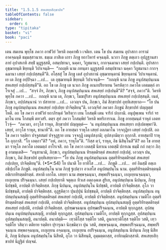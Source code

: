 ```yaml
---
title: "1.5.1.5 สหเสยฺยสิกฺขาปท"
tableOfContents: false
sidebar:
  order: 6
type: "tipitaka"
basket: "vi"
book: "paci"
---
```



<DynamicBreadcrumb />

<Division number="49" book="paci">

<Paragraph number="164" book="paci">
เตน สมเยน พุทฺโธ ภควา อาฬวิยํ วิหรติ อคฺคาฬเว เจติเย. เตน โข ปน สมเยน อุปาสกา อารามํ อาคจฺฉนฺติ ธมฺมสฺสวนาย. ธมฺเม ภาสิเต เถรา ภิกฺขู ยถาวิหารํ คจฺฉนฺติ. นวกา ภิกฺขู ตตฺเถว อุปฏฺฐานสาลายํ อุปาสเกหิ สทฺธิํ มุฏฺฐสฺสตี, อสมฺปชานา, นคฺคา, วิกูชมานา, กากจฺฉมานา เสยฺยํ กปฺเปนฺติ. อุปาสกา อุชฺฌายนฺติ ขิยฺยนฺติ วิปาเจนฺติ—  “กถญฺหิ นาม ภทนฺตา มุฏฺฐสฺสตี อสมฺปชานา นคฺคา วิกูชมานา กากจฺฉมานา เสยฺยํ กปฺเปสฺสนฺตี”ติ.
</Paragraph>

<Paragraph number="165" book="paci">
อโสฺสสุํ โข ภิกฺขู เตสํ อุปาสกานํ อุชฺฌายนฺตานํ ขิยฺยนฺตานํ วิปาเจนฺตานํ. เย เต ภิกฺขู อปฺปิจฺฉา …เป…  เต อุชฺฌายนฺติ ขิยฺยนฺติ วิปาเจนฺติ—  “กถญฺหิ นาม ภิกฺขู อนุปสมฺปนฺเนน สหเสยฺยํ กปฺเปสฺสนฺตี”ติ.
</Paragraph>

<Paragraph number="166" book="paci">
อถ โข เต ภิกฺขู เต นวเก ภิกฺขู อเนกปริยาเยน วิครหิตฺวา ภควโต เอตมตฺถํ อาโรเจสุํ …เป…  “สจฺจํ กิร, ภิกฺขเว, ภิกฺขู อนุปสมฺปนฺเนน สหเสยฺยํ กปฺเปนฺตี”ติ? “สจฺจํ, ภควา”ติ. วิครหิ พุทฺโธ ภควา …เป…  กถญฺหิ นาม เต, ภิกฺขเว, โมฆปุริสา อนุปสมฺปนฺเนน สหเสยฺยํ กปฺเปสฺสนฺติ. เนตํ, ภิกฺขเว, อปฺปสนฺนานํ วา ปสาทาย …เป…  เอวญฺจ ปน, ภิกฺขเว, อิมํ สิกฺขาปทํ อุทฺทิเสยฺยาถ—
</Paragraph>

<Paragraph number="167" book="paci">
<Emphasis>“โย ปน ภิกฺขุ อนุปสมฺปนฺเนน สหเสยฺยํ กปฺเปยฺย ปาจิตฺติยนฺ”</Emphasis>ติ.
</Paragraph>

<Paragraph number="168" book="paci">
เอวญฺจิทํ ภควตา ภิกฺขูนํ สิกฺขาปทํ ปญฺญตฺตํ โหติ.
</Paragraph>

</Division>
<Division number="50" book="paci">

<Paragraph number="169" book="paci">
อถ โข ภควา อาฬวิยํ ยถาภิรนฺตํ วิหริตฺวา เยน โกสมฺพี เตน จาริกํ ปกฺกามิ. อนุปุพฺเพน จาริกํ จรมาโน เยน โกสมฺพี ตทวสริ. ตตฺร สุทํ ภควา โกสมฺพิยํ วิหรติ พทริการาเม. ภิกฺขู อายสฺมนฺตํ ราหุลํ เอตทโวจุํ—  “ภควตา, อาวุโส ราหุล, สิกฺขาปทํ ปญฺญตฺตํ—  ‘น อนุปสมฺปนฺเนน สหเสยฺยา กปฺเปตพฺพา’ติ. เสยฺยํ, อาวุโส ราหุล, ชานาหี”ติ. อถ โข อายสฺมา ราหุโล เสยฺยํ อลภมาโน วจฺจกุฏิยา เสยฺยํ กปฺเปสิ. อถ โข ภควา รตฺติยา ปจฺจูสสมยํ ปจฺจุฏฺฐาย เยน วจฺจกุฏิ เตนุปสงฺกมิ; อุปสงฺกมิตฺวา อุกฺกาสิ. อายสฺมาปิ ราหุโล อุกฺกาสิ. “โก เอตฺถา”ติ? “อหํ, ภควา, ราหุโล”ติ. “กิสฺส ตฺวํ, ราหุล, อิธ นิสินฺโนสี”ติ?
</Paragraph>

<Paragraph number="170" book="paci">
อถ โข อายสฺมา ราหุโล ภควโต เอตมตฺถํ อาโรเจสิ. อถ โข ภควา เอตสฺมิํ นิทาเน เอตสฺมิํ ปกรเณ ธมฺมิํ กถํ กตฺวา ภิกฺขู อามนฺเตสิ—  “อนุชานามิ, ภิกฺขเว, อนุปสมฺปนฺเนน ทิรตฺตติรตฺตํ สหเสยฺยํ กปฺเปตุํ. เอวญฺจ ปน, ภิกฺขเว, อิมํ สิกฺขาปทํ อุทฺทิเสยฺยาถ—
</Paragraph>

</Division>
<Division number="51" book="paci">

<Paragraph number="171" book="paci">
<Emphasis>“โย ปน ภิกฺขุ อนุปสมฺปนฺเนน อุตฺตริทิรตฺตติรตฺตํ สหเสยฺยํ กปฺเปยฺย, ปาจิตฺติยนฺ”</Emphasis>ติ. (*5*:<Emphasis>54</Emphasis>)
</Paragraph>

</Division>
<Division number="52" book="paci">

<Paragraph number="172" book="paci">
<Emphasis>โย ปนา</Emphasis>ติ โย ยาทิโส …เป…  <Emphasis>ภิกฺขู</Emphasis>ติ …เป…  อยํ อิมสฺมิํ อตฺเถ อธิปฺเปโต ภิกฺขูติ.
</Paragraph>

<Paragraph number="173" book="paci">
<Emphasis>อนุปสมฺปนฺโน</Emphasis> นาม ภิกฺขุํ ฐเปตฺวา อวเสโส อนุปสมฺปนฺโน นาม.
</Paragraph>

<Paragraph number="174" book="paci">
<Emphasis>อุตฺตริทิรตฺตติรตฺตนฺ</Emphasis>ติ อติเรกทิรตฺตติรตฺตํ.
</Paragraph>

<Paragraph number="175" book="paci">
<Emphasis>สหา</Emphasis>ติ เอกโต.
</Paragraph>

<Paragraph number="176" book="paci">
<Emphasis>เสยฺยา</Emphasis> นาม สพฺพจฺฉนฺนา, สพฺพปริจฺฉนฺนา, เยภุเยฺยนจฺฉนฺนา, เยภุเยฺยน ปริจฺฉนฺนา.
</Paragraph>

<Paragraph number="177" book="paci">
<Emphasis>เสยฺยํ กปฺเปยฺยา</Emphasis>ติ จตุตฺเถ ทิวเส อตฺถงฺคเต สูริเย, อนุปสมฺปนฺเน นิปนฺเน, ภิกฺขุ นิปชฺชติ, อาปตฺติ ปาจิตฺติยสฺส. ภิกฺขุ นิปนฺเน, อนุปสมฺปนฺโน นิปชฺชติ, อาปตฺติ ปาจิตฺติยสฺส. อุโภ วา นิปชฺชนฺติ, อาปตฺติ ปาจิตฺติยสฺส. อุฏฺฐหิตฺวา ปุนปฺปุนํ นิปชฺชนฺติ, อาปตฺติ ปาจิตฺติยสฺส.
</Paragraph>

</Division>
<Division number="53" book="paci">

<Paragraph number="178" book="paci">
อนุปสมฺปนฺเน อนุปสมฺปนฺนสญฺญี อุตฺตริทิรตฺตติรตฺตํ สหเสยฺยํ กปฺเปติ, อาปตฺติ ปาจิตฺติยสฺส. อนุปสมฺปนฺเน เวมติโก อุตฺตริทิรตฺตติรตฺตํ สหเสยฺยํ กปฺเปติ, อาปตฺติ ปาจิตฺติยสฺส. อนุปสมฺปนฺเน อุปสมฺปนฺนสญฺญี อุตฺตริทิรตฺตติรตฺตํ สหเสยฺยํ กปฺเปติ, อาปตฺติ ปาจิตฺติยสฺส.
</Paragraph>

<Paragraph number="179" book="paci">
อุปฑฺฒจฺฉนฺเน อุปฑฺฒปริจฺฉนฺเน, อาปตฺติ ทุกฺกฏสฺส. อุปสมฺปนฺเน อนุปสมฺปนฺนสญฺญี, อาปตฺติ ทุกฺกฏสฺส. อุปสมฺปนฺเน เวมติโก, อาปตฺติ ทุกฺกฏสฺส. อุปสมฺปนฺเน อุปสมฺปนฺนสญฺญี, อนาปตฺติ.
</Paragraph>

</Division>
<Division number="54" book="paci">

<Paragraph number="180" book="paci">
อนาปตฺติ—  เทฺวติโสฺส รตฺติโย วสติ, อูนกเทฺวติโสฺส รตฺติโย วสติ, เทฺว รตฺติโย วสิตฺวา ตติยาย รตฺติยา ปุรารุณา นิกฺขมิตฺวา ปุน วสติ, สพฺพจฺฉนฺเน, สพฺพอปริจฺฉนฺเน, สพฺพปริจฺฉนฺเน สพฺพอจฺฉนฺเน, เยภุเยฺยน อจฺฉนฺเน, เยภุเยฺยน อปริจฺฉนฺเน, อนุปสมฺปนฺเน นิปนฺเน ภิกฺขุ นิสีทติ, ภิกฺขุ นิปนฺเน อนุปสมฺปนฺโน นิสีทติ, อุโภ วา นิสีทนฺติ, อุมฺมตฺตกสฺส, อาทิกมฺมิกสฺสาติ.

</Paragraph>
</Division>

<Paragraph number="181" type="center" book="paci">
สหเสยฺยสิกฺขาปทํ นิฏฺฐิตํ ปญฺจมํ.
</Paragraph>